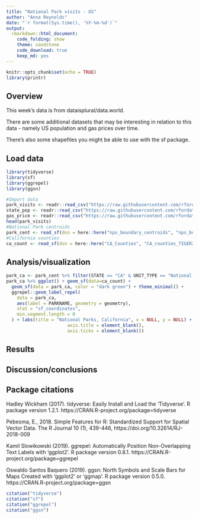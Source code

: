 ---
title: "National Park visits - US"
author: "Anna Reynolds"
date: "`r format(Sys.time(), '%Y-%m-%d')`"
output: 
  rmarkdown::html_document:
    code_folding: show
    theme: sandstone
    code_download: true
    keep_md: yes
---

```{r setup, include=FALSE}
knitr::opts_chunk$set(echo = TRUE)
library(printr)
```

## Overview
This week's data is from dataisplural/data.world.

There are some additional datasets that may be interesting in relation to this data - namely US population and gas prices over time.

There's also some shapefiles you might be able to use with the sf package.

## Load data
```{r loading data, warning=FALSE, message=FALSE}
library(tidyverse)
library(sf)
library(ggrepel)
library(ggsn)

#Import data
park_visits <- readr::read_csv("https://raw.githubusercontent.com/rfordatascience/tidytuesday/master/data/2019/2019-09-17/national_parks.csv")
state_pop <- readr::read_csv("https://raw.githubusercontent.com/rfordatascience/tidytuesday/master/data/2019/2019-09-17/state_pop.csv")
gas_price <- readr::read_csv("https://raw.githubusercontent.com/rfordatascience/tidytuesday/master/data/2019/2019-09-17/gas_price.csv")
head(park_visits)
#National Park centroids
park_cent <- read_sf(dsn = here::here("nps_boundary_centroids", "nps_boundary_centroids.shp"), layer = "nps_boundary_centroids")
#California counties
ca_count <- read_sf(dsn = here::here("CA_Counties", "CA_counties_TIGER2016.shp"), layer = "CA_counties_TIGER2016")
```

## Analysis/visualization

```{r map, }
park_ca <- park_cent %>% filter(STATE == "CA" & UNIT_TYPE == "National Park")
park_ca %>% ggplot() + geom_sf(data=ca_count) +
  geom_sf(data = park_ca, color = "dark green") + theme_minimal() +
  ggrepel::geom_label_repel(
    data = park_ca,
    aes(label = PARKNAME, geometry = geometry),
    stat = "sf_coordinates",
    min.segment.length = 0
  ) + labs(title = "National Parks, California", x = NULL, y = NULL) + north(park_ca, location = "topright", symbol = 3) + theme(axis.text = element_blank(),
                       axis.title = element_blank(),
                       axis.ticks = element_blank())
```

## Results


## Discussion/conclusions

## Package citations
  Hadley Wickham (2017). tidyverse: Easily Install and Load the
  'Tidyverse'. R package version 1.2.1.
  https://CRAN.R-project.org/package=tidyverse
  
  Pebesma, E., 2018. Simple Features for R: Standardized Support for
  Spatial Vector Data. The R Journal 10 (1), 439-446,
  https://doi.org/10.32614/RJ-2018-009
  
  Kamil Slowikowski (2019). ggrepel: Automatically Position Non-Overlapping
  Text Labels with 'ggplot2'. R package version 0.8.1.
  https://CRAN.R-project.org/package=ggrepel
  
  Oswaldo Santos Baquero (2019). ggsn: North Symbols and Scale Bars for
  Maps Created with 'ggplot2' or 'ggmap'. R package version 0.5.0.
  https://CRAN.R-project.org/package=ggsn
  
```{r citation, echo=FALSE, eval=FALSE}
citation("tidyverse")
citation("sf")
citation("ggrepel")
citation("ggsn")
```

